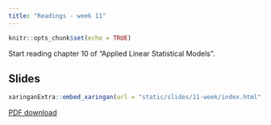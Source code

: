 ```yaml
---
title: "Readings - week 11"
---
```


```r
knitr::opts_chunk$set(echo = TRUE)
```

Start reading chapter 10 of "Applied Linear Statistical Models".

## Slides

```r
xaringanExtra::embed_xaringan(url = "static/slides/11-week/index.html", ratio = "16:9")
```

[PDF download](static/slides/11-week/11-week.pdf)
